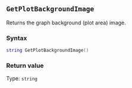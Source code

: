 ::: {.minipage data-latex="{\textwidth}"}
## `GetPlotBackgroundImage`

Returns the graph background (plot area) image.

### Syntax {-}

``` .lua
string GetPlotBackgroundImage()
```

### Return value {-}

Type: `string`
:::
